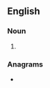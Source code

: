 ==English==

===Noun===
{{head|en|noun plural form}}

# {{plural of|batboy|lang=en}}

===Anagrams===
* {{anagrams|en|bobstay}}